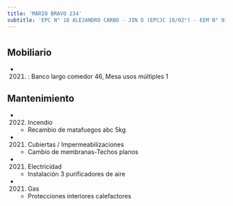 ```yaml
---
title: 'MARIO BRAVO 234'
subtitle: 'EPC N° 18 ALEJANDRO CARBO - JIN D (EPCJC 18/02°) - EEM N° 01/02° E.REINGRESO'
---
```


#


## Mobiliario

*  (2021) : Banco largo comedor 46, Mesa usos múltiples 1 





## Mantenimiento

*  (2022) Incendio 
    + Recambio de matafuegos abc 5kg

*  (2021) Cubiertas / Impermeabilizaciones 
    + Cambio de membranas-Techos planos

*  (2021) Electricidad 
    + Instalación 3 purificadores de aire

*  (2021) Gas 
    + Protecciones interiores calefactores



